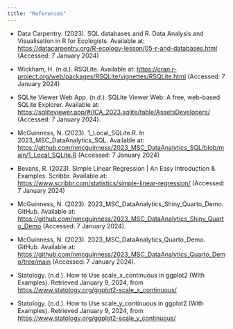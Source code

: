 ```yaml
---
title: "References"
---
```


-   Data Carpentry. (2023). SQL databases and R. Data Analysis and Visualisation in R for Ecologists. Available at: <https://datacarpentry.org/R-ecology-lesson/05-r-and-databases.html> (Accessed: 7 January 2024)

-   Wickham, H. (n.d.). RSQLite. Available at: <https://cran.r-project.org/web/packages/RSQLite/vignettes/RSQLite.html> (Accessed: 7 January 2024)

-   SQLite Viewer Web App. (n.d.). SQLite Viewer Web: A free, web-based SQLite Explorer. Available at: <https://sqliteviewer.app/#/ICA_2023.sqlite/table/AssetsDevelopers/> (Accessed: 7 January 2024).

-   McGuinness, N. (2023). 1_Local_SQLite.R. In 2023_MSC_DataAnalytics_SQL. Available at: <https://github.com/nmcguinness/2023_MSC_DataAnalytics_SQL/blob/main/1_Local_SQLite.R> (Accessed: 7 January 2024)​

-   Bevans, R. (2023). Simple Linear Regression \| An Easy Introduction & Examples. Scribbr. Available at: <https://www.scribbr.com/statistics/simple-linear-regression/> (Accessed: 7 January 2024)

-   McGuinness, N. (2023). 2023_MSC_DataAnalytics_Shiny_Quarto_Demo. GitHub. Available at: <https://github.com/nmcguinness/2023_MSC_DataAnalytics_Shiny_Quarto_Demo> (Accessed: 7 January 2024).

-   McGuinness, N. (2023). 2023_MSC_DataAnalytics_Quarto_Demo. GitHub. Available at: <https://github.com/nmcguinness/2023_MSC_DataAnalytics_Quarto_Demo/tree/main> (Accessed: 7 January 2024).

-   Statology. (n.d.). How to Use scale_x_continuous in ggplot2 (With Examples). Retrieved January 9, 2024, from <https://www.statology.org/ggplot2-scale_x_continuous/>

-   Statology. (n.d.). How to Use scale_y_continuous in ggplot2 (With Examples). Retrieved January 9, 2024, from <https://www.statology.org/ggplot2-scale_y_continuous/>
